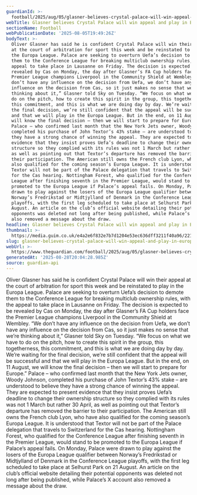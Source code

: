 ```yaml
---
guardianId: >-
  football/2025/aug/05/glasner-believes-crystal-palace-will-win-appeal-and-play-in-europa-league
webTitle: Glasner believes Crystal Palace will win appeal and play in Europa League
sectionName: Football
webPublicationDate: '2025-08-05T19:49:26Z'
bodyText: >-
  Oliver Glasner has said he is confident Crystal Palace will win their appeal
  at the court of arbitration for sport this week and be reinstated to play in
  the Europa League. Palace are seeking to overturn Uefa’s decision to demote
  them to the Conference League for breaking multiclub ownership rules, with the
  appeal to take place in Lausanne on Friday. The decision is expected to be
  revealed by Cas on Monday, the day after Glasner’s FA Cup holders face the
  Premier League champions Liverpool in the Community Shield at Wembley. “We
  don’t have any influence on the decision from Uefa, we don’t have any
  influence on the decision from Cas, so it just makes no sense that we’re
  thinking about it,” Glasner told Sky on Tuesday. “We focus on what we have to
  do on the pitch, how to create this spirit in the group, this togetherness,
  this commitment, and this is what we are doing day by day. We’re waiting for
  the final decision, we’re still confident that the appeal will be successful
  and that we will play in the Europa League. But in the end, on 11 August, we
  will know the final decision – then we will start to prepare for Europe.”
  Palace – who confirmed last month that the New York Jets owner, Woody Johnson,
  completed his purchase of John Textor’s 43% stake – are understood to believe
  they have a strong chance of winning the appeal. They are expected to present
  evidence that they insist proves Uefa’s deadline to change their ownership
  structure so they complied with its rules was not 1 March but rather 30 April,
  as well as pointing out that Textor’s departure has removed the barrier to
  their participation. The American still owns the French club Lyon, who have
  also qualified for the coming season’s Europa League. It is understood that
  Textor will not be part of the Palace delegation that travels to Switzerland
  for the Cas hearing. Nottingham Forest, who qualified for the Conference
  League after finishing seventh in the Premier League, would stand to be
  promoted to the Europa League if Palace’s appeal fails. On Monday, Palace were
  drawn to play against the losers of the Europa League qualifier between
  Norway’s Fredrikstad or Midtjylland of Denmark in the Conference League
  playoffs, with the first leg scheduled to take place at Selhurst Park on 21
  August. An article on the club’s official website detailing their potential
  opponents was deleted not long after being published, while Palace’s X account
  also removed a message about the draw.
headline: Glasner believes Crystal Palace will win appeal and play in Europa League
thumbnail: >-
  https://media.guim.co.uk/e4a2e6f832e7b7d1204e53ec636dff3211f40a96/221_0_2424_1939/500.jpg
slug: glasner-believes-crystal-palace-will-win-appeal-and-play-in-europa-league
webUrl: >-
  https://www.theguardian.com/football/2025/aug/05/glasner-believes-crystal-palace-will-win-appeal-and-play-in-europa-league
generatedAt: '2025-08-28T20:04:28.985Z'
source: guardian-api
---
```

Oliver Glasner has said he is confident Crystal Palace will win their appeal at the court of arbitration for sport this week and be reinstated to play in the Europa League. Palace are seeking to overturn Uefa’s decision to demote them to the Conference League for breaking multiclub ownership rules, with the appeal to take place in Lausanne on Friday. The decision is expected to be revealed by Cas on Monday, the day after Glasner’s FA Cup holders face the Premier League champions Liverpool in the Community Shield at Wembley. “We don’t have any influence on the decision from Uefa, we don’t have any influence on the decision from Cas, so it just makes no sense that we’re thinking about it,” Glasner told Sky on Tuesday. “We focus on what we have to do on the pitch, how to create this spirit in the group, this togetherness, this commitment, and this is what we are doing day by day. We’re waiting for the final decision, we’re still confident that the appeal will be successful and that we will play in the Europa League. But in the end, on 11 August, we will know the final decision – then we will start to prepare for Europe.” Palace – who confirmed last month that the New York Jets owner, Woody Johnson, completed his purchase of John Textor’s 43% stake – are understood to believe they have a strong chance of winning the appeal. They are expected to present evidence that they insist proves Uefa’s deadline to change their ownership structure so they complied with its rules was not 1 March but rather 30 April, as well as pointing out that Textor’s departure has removed the barrier to their participation. The American still owns the French club Lyon, who have also qualified for the coming season’s Europa League. It is understood that Textor will not be part of the Palace delegation that travels to Switzerland for the Cas hearing. Nottingham Forest, who qualified for the Conference League after finishing seventh in the Premier League, would stand to be promoted to the Europa League if Palace’s appeal fails. On Monday, Palace were drawn to play against the losers of the Europa League qualifier between Norway’s Fredrikstad or Midtjylland of Denmark in the Conference League playoffs, with the first leg scheduled to take place at Selhurst Park on 21 August. An article on the club’s official website detailing their potential opponents was deleted not long after being published, while Palace’s X account also removed a message about the draw.
